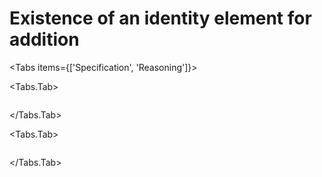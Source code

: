 
# Existence of an identity element for addition

<Tabs items={['Specification', 'Reasoning']}>

<Tabs.Tab>
```lf filename="ident.lf" readFile
```
</Tabs.Tab>

<Tabs.Tab>
```adelfa filename="ident.ath" showOutput outputFile="ident.lst" readFile
```
</Tabs.Tab>

</Tabs>